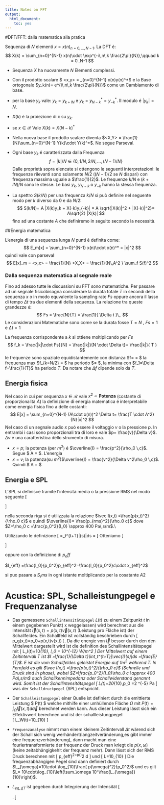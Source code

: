 ```yaml
---
title: Notes on FFT
output:
  html_document:
    toc: yes
---
```



#DFT/FFT: dalla matematica alla pratica

Sequenza di $N$ elementi $x= {x(n)}_{n=0,...,N-1}$. La DFT é:
$$
	X(k) = \sum_{n=0}^{N-1} x(n)\cdot \exp^{-i\,n\,k \frac{2\pi}{N}},\qquad k = 0..N-1
$$

- Sequenza $X$ ha nuovamente $N$ Elementi complessi. 

- Con il prodotto scalare $ <x,y> =  \sum_{n=0}^{N-1} x(n)\cdot y(n)^*$  e la Base ortogonale $y_k(n)= e^{i\,n\,k \frac{2\pi}{N}}$ come un Cambiamento di base.

- per la base $y_k$ vale: $y_k = y_{k+lN}$  e $y_k = y_{N-k}^* = y_{-k}^*$. Il modulo é $|y_k|=N$.

- $X(k)$ é la proiezione di $x$ su $y_k$.

- se $x \in \mathcal{R}$  Vale $X(k)= X(N-k)^*$ 

- Nella nuova base il prodotto scalare diventa $<X,Y> =  \frac{1}{N}\sum_{n=0}^{N-1} Y(k)\cdot Y(k)^*$. Ne segue Parseval.

- Ogni base $y_k$ é caratterizzata dalla Frequenza 
	$$
	f=|k|/N \in\{0,1/N,2/N,...,(N-1)/N\} 
	$$
	Dalle proprietà sopra elencate si ottengono le seguenti interpretazioni: le frequenze rilevanti sono solamente $N/2$ ($(N-1)/2$ se $N$ dispari) con frequenza massima uguale a $\frac{1}{2}$. Le frequenze $k/N$ e $(k+lN)/N$ sono le stesse. Le basi $y_k$, $y_{N-k}$ o $y_{-k}$ hanno la stessa frequenza.
	
- La spettro $S(k/N)$ per una frequenza $k/N$ si può definire nel seguente modo per $k$ diverso da 0 e da $N/2$:
	$$
	S(k/N)= A |X(k)y_k + X(-k)y_{-k}| = A \sqrt{|X(k)|^2 + |X(-k)|^2}=  A\sqrt{2} |X(k)|
	$$
	fino ad una costante $A$ che definiremo in seguito secondo la necessità.
	

##Energia matematica

L'energia di una sequenza lunga $N$ punti é definita come:
$$
	E_m[x] = \sum_{n=0}^{N-1} x(n)\cdot x(n)^* = |x|^2
$$
quindi vale con parseval
$$
	E[x]_m =  <x,x> = \frac{1}{N} <X,X> = \frac{1}{N\,A^2 } \sum_f S(f)^2
$$

### Dalla sequenza matematica al segnale reale

Fino ad adesso tutte le discussioni su FFT sono matematiche. Per passare ad un segnale fisicobisogna considerare la durata totale $T$ in secondi della sequenza $x$ o in modo equvalente la sampling rate $Fs$ oppure ancora il lasso di tempo $\Delta t$ tra due elementi della sequenza. La relazione tra queste grandezze é:
$$
	Fs =  \frac{N}{T} = \frac{1}{ \Delta t }\,.
$$
Le considerazioni Matematiche sono come se la durata fosse $T=N$ , $Fs = 1$ e $\Delta t = 1$

La frequenza corrispondente a $k$ si ottiene moltiplicando per $Fs$ 
$$
	f_k = \frac{|k|\cdot Fs}{N} = \frac{|k|}{N \cdot \Delta t}= \frac{|k|}{ T }
$$ 
le frequenze sono spaziate equidistantemente con distanza $\Delta f=\frac{1}{N \Delta t} =\frac{1}{T} $ 
la frequenza max $f_{k=N/2} = \frac{Fs}{2} $ ha periodo  $\frac{2T}{N}=\frac{2}{Fs} $, la minima con $f_1=\Delta f=\frac{1}{T}$ ha periodo $T$. Da notare che $\Delta f$ dipende solo da $T$.

## Energia fisica 

Nel caso in cui per sequenza $x \in \mathcal{R}$  vale $x^2 \propto  \mathbf{Potenza}$ (costante di proporzionalità $A$) la definizione di energia matematica é interpretabile come energia fisica fino a delle costanti:
$$
	E[x] = \sum_{n=0}^{N-1} (A\cdot x(n))^2 \Delta t= \frac{T \cdot A^2}{N}|x|^2
$$
Nel caso di un segnale audio $x$ può essere il voltaggio $v$ o la pressione $p$. In entrambi i casi sono proporzionali tra di loro e vale  $p= \frac{v}{\Delta v}$. $\Delta v$ é una caratteristica dello strumento di misura.

- $x = p$; la potenza (per $m^2$)  é $\overline{I} = \frac{p^2}{\rho_0 \,c}$. Segue $ A = \frac{1}{\rho_0 \,c} $.
	L'energia
-  $x = v$; la potenza(su $m^2$)$\overline{I} = \frac{v^2}{\Delta v^2\rho_0 \,c}$. Quindi $ A = \frac{1}{\Delta v^2 \,\rho_0 \,c} $

## Energia e SPL
L'SPL si definisce tramite l'intensità media o la pressione RMS  nel modo seguente
\[
\begin{aligned}
	L&=
	10\cdot \log_{10}\frac{\overline{I}}{I_0}, \qquad I_0 = 10^{-12} W/m^2\\
	 &=20\cdot \log_{10}\frac{p_{eff}}{p_0},\qquad p_0 =2 \cdot 10^{-5} Pa
\end{aligned} 
\]

nella seconda riga si é utilizzata la relazione $\vec I(x,t) =\frac{p(x,t)^2}{\rho_0 c}$ e quindi 
$\overline{I}= \frac{p_{rms}^2}{\rho_0 c}$ dove $Z=\rho_0 c =\frac{p_0^2}{I_0} \approx 400 Pa\,s/m$.\\

Utilizzando le definizione 
\[
\overline{I} =\frac{1}{\Delta t}\int_t^{t+T}|\vec{I}(s)|ds =\frac{E}{T}
\]
Otteniamo
\[
\begin{aligned}
\overline{I} &=\frac{ (\rho_0 c)^2}{N}|x|^2\\
			 &=\frac{ (\rho_0 c)^2}{N}|x|^2\\
			 &=\frac{ (\rho_0 c)^2}{N}|x|^2\\
\end{aligned}
\]

oppure con la definizione di $p_eff$

$I_{eff} =\frac{I_0}{p_0^2}p_{eff}^2=\frac{I_0}{p_0^2}c\cdot x_{eff}^2$

si puo pasare a $S_rms$ in ogni istante moltiplicando per la cosatante $A2$


# Acustica: SPL, Schalleistungpegel e Frequenzanalyse 

- Das gemessene `Schallintensitätspegel` $L(t)$ zu einem Zeitpunkt $t$ in einem gegebenen Punkt( x weggelassen) wird berechnet aus die Intensität $\vec I(x,t)=p(x,t)\vec v(x,t)$ (Leistung pro Fläche ist) der Schallfeldes.
Ein Schallfeld ist vollständig beschrieben durch
\[
p_g(x,t)=p_0+p(x,t)\qquad \text{und}\qquad \vec v(x,t)
\].
Da  die energie von $\vec{I}$ besser durch den den Mittelwert dargestellt wird ist die definition des  Schallintensitätspegel mit 
\[
	L_I(t)=10\cdot \log_{10}\frac{I (t)}{I_0}, \qquad I_0 = 10^{-12} W/m^2
\]
Der Mittelwert auf einem Zeitintervall $T$ ist  $I =\frac{1}{\Delta t}\int_t^{t+T}|\vec{I}(s)|ds =\frac{E}{T}$. $E$ ist die  vom  Schallfeldes geleistet Energie auf $1m^2$ während $T$. 
In Fernfeld es gilt $\vec I(x,t) =\frac{p(x,t)^2}{\rho_0 c}$ (Schnelle und Druck sind in phase), wobei $Z=\frac{p_0^2}{I_0}\rho_0 c \approx 400 Pa\,s/m$ auch Schallkennimpedanz oder Schallwiderstand genannt wird. Somit ist der Schallintensitätspegel
\[
	L(t)=20\cdot \log_{10}\frac{p_{eff} (t)}{p_0},\qquad p_0 =2 \cdot 10^{-5} Pa
\]
was der `Schalldruckpegel` (SPL) entspricht.


-	Der `Schalleistungpegel` einer Quelle ist definiert  durch die emittierte Leistung $ P(t) $ welche mithilfe einer umhüllende Fläche $\Omega$  mit  $P(t)=\int_\Omega \vec I(x,t)d\vec \sigma$ berechnet werden kann. Aus dieser Leistung lässt sich ein Effektivwert berechnen und  ist der schallleistungpegel  
	\[
		L_W(t)=10\cdot \log_{10}\frac{P_{eff}(t)}{P_0}
	\]
  
	 \footnote{Beachte dass für kleine Flächen oder Konstante Intesität lässt sich approximieren durch $P(x,t) \approx \vec I(x,t) d\vec \sigma $. Bei einer Messung ist sigma die Fläche des Mikrophon.}

- `Frequenzanalyse`
nimmt man einem kleinem Zeitintervall $\Delta t$ wärend sich der Schall sich wenig werhändert(langzeitveränderung,es gibt immer eine frequenzverhänderung), dann macht man eine fouriertransformierte der frequenz der Druck man kriegt die $p(x,\omega)$ (keine zeitabhängigkehit der frequenz mehr). Dann lässt sich der RMS Druck berechnen mit
	\[
		p_{eff}^2=\int p(\omega)^2 d\omega
	\] 
	und 
	\[
		L=10\cdot \log_{10}\frac{\sum_\omega p(\omega)^2}{p_0^2}
	\]
	Die frequenzabhängigen Pegel sind dann definiert durch $L_{\omega}=10\cdot \log_{10}\frac{ p(\omega)^2}{p_0^2}$ und es gilt $L= 10\cdot\log_{10}\left(\sum_\omega 10^\frac{L_{\omega}}{10}\right)$.

- $L_{eq,\Delta T}$ \emph{äquivalenter Dauerschallpegel} ist gegeben durch Integrierung der Intensität
\[
	\begin{aligned}
		L_{eq,\Delta T}&=10\cdot\log_{10}\left(\frac{1}{\Delta T}\int_{\Delta T} \frac{p_{eff}(t)^2}{p_0^2} dt \right)\\
		&=10\cdot\log_{10}\left(\frac{1}{\Delta T}\int_{\Delta T} I_0\cdot 10^{\frac{L(t)}{10}} dt \right)
	\end{aligned}.
\]




